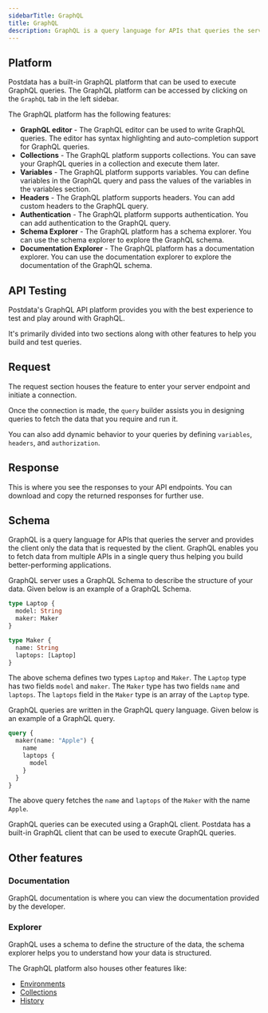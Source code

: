 ```yaml
---
sidebarTitle: GraphQL
title: GraphQL
description: GraphQL is a query language for APIs that queries the server and provides the client only the data that is requested by the client. GraphQL enables you to fetch data from multiple APIs in a single query thus helping you build better-performing applications.
---
```


## Platform

Postdata has a built-in GraphQL platform that can be used to execute GraphQL queries. The GraphQL platform can be accessed by clicking on the `GraphQL` tab in the left sidebar.

The GraphQL platform has the following features:

- **GraphQL editor** - The GraphQL editor can be used to write GraphQL queries. The editor has syntax highlighting and auto-completion support for GraphQL queries.
- **Collections** - The GraphQL platform supports collections. You can save your GraphQL queries in a collection and execute them later.
- **Variables** - The GraphQL platform supports variables. You can define variables in the GraphQL query and pass the values of the variables in the variables section.
- **Headers** - The GraphQL platform supports headers. You can add custom headers to the GraphQL query.
- **Authentication** - The GraphQL platform supports authentication. You can add authentication to the GraphQL query.
- **Schema Explorer** - The GraphQL platform has a schema explorer. You can use the schema explorer to explore the GraphQL schema.
- **Documentation Explorer** - The GraphQL platform has a documentation explorer. You can use the documentation explorer to explore the documentation of the GraphQL schema.

## API Testing

Postdata's GraphQL API platform provides you with the best experience to test and play around with GraphQL.

It's primarily divided into two sections along with other features to help you build and test queries.

## Request

The request section houses the feature to enter your server endpoint and initiate a connection.

Once the connection is made, the `query` builder assists you in designing queries to fetch the data that you require and run it.

You can also add dynamic behavior to your queries by defining `variables`, `headers`, and `authorization`.

## Response

This is where you see the responses to your API endpoints. You can download and copy the returned responses for further use.

## Schema

GraphQL is a query language for APIs that queries the server and provides the client only the data that is requested by the client. GraphQL enables you to fetch data from multiple APIs in a single query thus helping you build better-performing applications.

GraphQL server uses a GraphQL Schema to describe the structure of your data. Given below is an example of a GraphQL Schema.

```graphql
type Laptop {
  model: String
  maker: Maker
}

type Maker {
  name: String
  laptops: [Laptop]
}
```

The above schema defines two types `Laptop` and `Maker`. The `Laptop` type has two fields `model` and `maker`. The `Maker` type has two fields `name` and `laptops`. The `laptops` field in the `Maker` type is an array of the `Laptop` type.

GraphQL queries are written in the GraphQL query language. Given below is an example of a GraphQL query.

```graphql
query {
  maker(name: "Apple") {
    name
    laptops {
      model
    }
  }
}
```

The above query fetches the `name` and `laptops` of the `Maker` with the name `Apple`.

GraphQL queries can be executed using a GraphQL client. Postdata has a built-in GraphQL client that can be used to execute GraphQL queries.

## Other features

### Documentation

GraphQL documentation is where you can view the documentation provided by the developer.

### Explorer

GraphQL uses a schema to define the structure of the data, the schema explorer helps you to understand how your data is structured.

The GraphQL platform also houses other features like:

- [Environments](/documentation/features/environments)
- [Collections](/documentation/features/collections)
- [History](/documentation/features/history)
